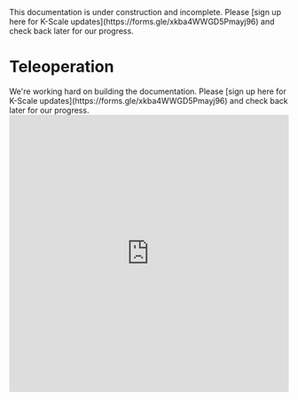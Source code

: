 
<Callout type="warning" emoji="⚠️">
This documentation is under construction and incomplete. Please [sign up here for K-Scale updates](https://forms.gle/xkba4WWGD5Pmayj96) and check back later for our progress.
</Callout>

# Teleoperation


<Callout type="warning" emoji="⚠️">
We're working hard on building the documentation. Please [sign up here for K-Scale updates](https://forms.gle/xkba4WWGD5Pmayj96) and check back later for our progress.
</Callout>

<Bleed>
  <iframe
    src="https://www.youtube.com/embed/tIkKE_aTgEk"
    width="100%"
    height="500px"
    title="Stompy Mini Teleop Demo"
    frameBorder="0"
    allow="accelerometer; autoplay; clipboard-write; encrypted-media; gyroscope; picture-in-picture"
    allowFullScreen
  />
</Bleed>


A minimal implementation of a bi-manual remote robotic teleoperation system using VR hand tracking and camera streaming.


### Setup

```bash
git clone https://github.com/kscalelabs/teleop.git && cd teleop
conda create -y -n teleop python=3.11 && conda activate teleop
make install-dependencies
pip install -r requirements.txt
```

### Scripts
```demo.py``` - POC for integrating PyBullet with Vuer for real-time robot control

```collect.py``` - Data collection script that interfaces with demo.py for video and position collection

### Usage

Start ngrok on the robot computer.

```bash
ngrok http 8012
```

Open the browser app on the HMD and go to the ngrok URL (there will not be any content until you start the server on the robot computer).

#### Teleop
Start the server on the robot computer.

```bash
python demo.py --gui --firmware
```

#### Data Collection
Start the server on the robot computer.

```bash
python collect.py --task_name CONFIG_TASK_NAME --use_firmware True
```

#### Replaying Trajectories
Simply run the following command to replay the recorded trajectories. This currently only works with episodes split into hdf5 and mp4 files.

```bash
python replay.py --dataset_dir PATH/TO/DATASET --episode_idx EPISODE_IDX
```

### Common Issues
#### Large Errors in Robot State and Actions
Check the units, offsets, and any other factors that might be causing the numbers being recorded to be different than you expect. Also, check that the motor configs are correct (signs, offsets, etc). The Robot class has a handy method to test motors. 

```python
robot.test_motors()
```

#### Robot Not Moving
Check that the robot is connected to the firmware and that the firmware is running. Check the status of the can bus and restart if needed.

  ```bash
  sudo ip link show can0
  ```

#### Jerky Robot Movement
Depending on your setup (power supply, battery, etc), check that current draw is not too high. An abnormally high current draw is also indicative of large errors in motor state and actions since we are using a closed loop PD torque controller. 

### Dependencies

- [Vuer](https://github.com/vuer-ai/vuer) is used for visualization
- [PyBullet](https://pybullet.org/wordpress/) is used for IK
- [ngrok](https://ngrok.com/download) is used for networking


### Citation

```
@misc{teleop-2024,
  title={Bi-Manual Remote Robotic Teleoperation},
  author={KScale Labs},
  year={2024},
  url={https://github.com/kscalelabs/teleop}
}
```